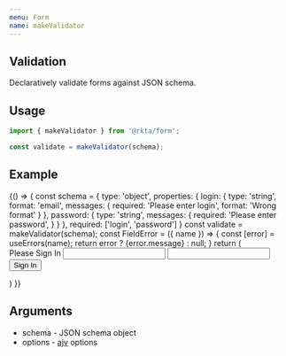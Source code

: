 ```yaml
---
menu: Form
name: makeValidator
---
```



## Validation

Declaratively validate forms against JSON schema.


## Usage
```javascript
import { makeValidator } from '@rkta/form';

const validate = makeValidator(schema);
```


## Example

<Playground>
  {() => {
    const schema = {
      type: 'object',
      properties: {
        login: {
          type: 'string',
          format: 'email',
          messages: {
            required: 'Please enter login',
            format: 'Wrong format'
          }
        },
        password: {
          type: 'string',
          messages: {
            required: 'Please enter password',
          }
        }
      },
      required: ['login', 'password']
    }
    const validate = makeValidator(schema);
    const FieldError = ({ name }) => {
      const [error] = useErrors(name);
      return error ? <Addon color="warning" subtitle2>{error.message}</Addon> : null;
    }
    return (
      <Card rize={1} css={{ maxWidth: '450px', margin: '24px auto' }}>
        <Form validate={validate} onFormSubmit={flow(Object.entries, alert)}>
          <CardHeader>
            Please Sign In
          </CardHeader>
          <CardBody>
            <Input caption="Login" name="login" bgColor="paper2" />
            <FieldError name="login" />
            <Divider invisible />
            <Input caption="Password" name="password" bgColor="paper2" type="password" />
            <FieldError name="password" />
          </CardBody>
          <CardFooter right>
            <Button bgColor="primary" type="submit">
              Sign In
            </Button>
          </CardFooter>
        </Form>
      </Card>
    )
  }}
</Playground>

## Arguments

- schema - JSON schema object
- options - [ajv](https://github.com/epoberezkin/ajv) options